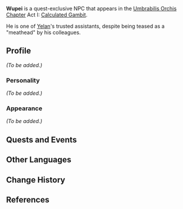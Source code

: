 {{Meta
<!--Remove this template after adding the missing info-->
|missing_NPC_profile  = yes
}}
{{Character Infobox
|type             = Quest NPC
|image            = NPC Wupei.png
|region           = Liyue
}}
'''Wupei''' is a quest-exclusive NPC that appears in the [[Umbrabilis Orchis Chapter]] Act I: [[Calculated Gambit]].

He is one of [[Yelan]]'s trusted assistants, despite being teased as a "meathead" by his colleagues.

==Profile==
<!-- Detailed story/lore information goes here. -->
''(To be added.)''

===Personality===
''(To be added.)''

===Appearance===
<!-- Keep appearance section short and concise. Limit to 2 paragraphs with 3-4 sentences each. -->
''(To be added.)''

==Quests and Events==
{{Quests and Events}}

==Other Languages==
{{Other Languages
|default_hidden = 1
|en      = Wupei
|zhs     = 武沛
|zhs_rm  = Wǔpèi
|zht     = 武沛
|zht_rm  = Wǔpèi
|ja      = 武沛
|ja_rm   = Buhai<ref>{{Ref/Quest|Seven-Star Selection|note=Japanese Voice-Over}}</ref>
|ko      = 무패
|ko_rm   = Mupae
|es      = Wupei
|fr      = Wupei
|ru      = У Пэй
|th      = Wupei
|vi      = Wupei
|de      = Wupei
|id      = Wupei
|pt      = Wupei
|tr      = Wupei
|it      = Wupei
}}

==Change History==
{{Change History|2.7}}

==References==
{{Reflist}}